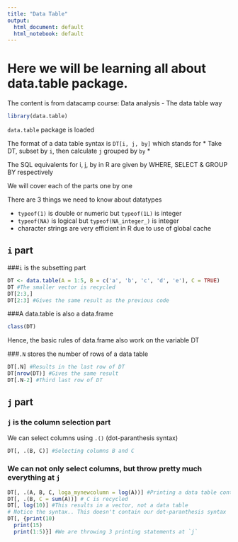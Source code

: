 ```yaml
---
title: "Data Table"
output:
  html_document: default
  html_notebook: default
---
```

# Here we will be learning all about data.table package.

The content is from datacamp course: Data analysis - The data table way

```r
library(data.table)
```

`data.table` package is loaded

The format of a data table syntax is 
`DT[i, j, by]` which stands for 
* Take DT, subset by `i`, then calculate `j` grouped by `by` *

The SQL equivalents for i, j, by in R are given by WHERE, SELECT & GROUP BY respectively

We will cover each of the parts one by one

There are 3 things we need to know about datatypes
    
* `typeof(1)` is double or numeric but `typeof(1L)` is integer
* `typeof(NA)` is logical but `typeof(NA_integer_)` is integer
* character strings are very efficient in R due to use of global cache

## `i` part

###`i` is the subsetting part
```r
DT <- data.table(A = 1:5, B = c('a', 'b', 'c', 'd', 'e'), C = TRUE)
DT #The smaller vector is recycled
DT[2:3,]
DT[2:3] #Gives the same result as the previous code
```

###A data.table is also a data.frame
```r
class(DT)
```
Hence, the basic rules of data.frame also work on the variable DT

###`.N` stores the number of rows of a data table
```r
DT[.N] #Results in the last row of DT
DT[nrow(DT)] #Gives the same result
DT[.N-2] #Third last row of DT 
```


## `j` part

### `j` is the column selection part

We can select columns using `.()` (dot-paranthesis syntax)

```r
DT[, .(B, C)] #Selecting columns B and C
```

### We can not only select columns, but throw pretty much everything at `j`

```r
DT[, .(A, B, C, loga_mynewcolumn = log(A))] #Printing a data table containing logarithmic operation column on A
DT[, .(B, C = sum(A))] # C is recycled
DT[, log(10)] #This results in a vector, not a data table
# Notice the syntax.. This doesn't contain our dot-paranthesis syntax
DT[, {print(10)
  print(15)
  print(1:5)}] #We are throwing 3 printing statements at `j`
```

